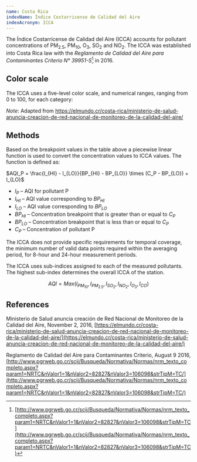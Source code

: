 ```yaml
---
name: Costa Rica
indexName: Índice Costarricense de Calidad del Aire
indexAcronym: ICCA
---
```



The Índice Costarricense de Calidad del Aire (ICCA) accounts for pollutant
concentrations of PM<sub>2.5</sub>, PM<sub>10</sub>, O<sub>3</sub>,
SO<sub>2</sub> and NO<sub>2</sub>. The ICCA was established into Costa Rica law with the _Reglamento de Calidad del Aire para Contaminantes Criterio N° 39951-S_[^1] in 2016.

## Color scale

The ICCA uses a five-level color scale, and numerical ranges, ranging from 0 to
100, for each category:

<ColorScale index="costa-rica" value={true} />

_Note_: Adapted from https://elmundo.cr/costa-rica/ministerio-de-salud-anuncia-creacion-de-red-nacional-de-monitoreo-de-la-calidad-del-aire/

## Methods

Based on the breakpoint values in the table above a piecewise linear function is used to convert the concentration values to ICCA values. The function is defined as:

$AQI_P = \frac{I_{HI} - I_{LO}}{BP_{HI} - BP_{LO}} \times (C_P - BP_{LO}) + I_{LO}$

- $I_P$ – AQI for pollutant P
- $I_{HI}$ – AQI value corresponding to $BP_{HI}$
- $I_{LO}$ – AQI value corresponding to $BP_{LO}$
- $BP_{HI}$ – Concentration breakpoint that is greater than or equal to $C_P$
- $BP_{LO}$ – Concentration breakpoint that is less than or equal to $C_P$
- $C_P$ – Concentration of pollutant P

The ICCA does not provide specific requirements for temporal coverage, the minimum number of valid data points required within the averaging period, for 8-hour and 24-hour measurement periods.

The ICCA uses sub-indices assigned to each of the measured pollutants. The highest sub-index determines the overall ICCA of the station.

$$
{AQI} = {Max}({I}_{PM_{10}},{I}_{PM_{2.5}},{I}_{SO_{2}},{I}_{NO_{2}},{I}_{O_{3}},{I}_{CO})
$$

## References

Ministerio de Salud anuncia creación de Red Nacional de Monitoreo de la Calidad
del Aire, November 2, 2016,
[https://elmundo.cr/costa-rica/ministerio-de-salud-anuncia-creacion-de-red-nacional-de-monitoreo-de-la-calidad-del-aire/](https://elmundo.cr/costa-rica/ministerio-de-salud-anuncia-creacion-de-red-nacional-de-monitoreo-de-la-calidad-del-aire/)

Reglamento de Calidad del Aire para Contaminantes Criterio, August 9 2016,
[http://www.pgrweb.go.cr/scij/Busqueda/Normativa/Normas/nrm_texto_completo.aspx?param1=NRTC&nValor1=1&nValor2=82827&nValor3=106098&strTipM=TC/](http://www.pgrweb.go.cr/scij/Busqueda/Normativa/Normas/nrm_texto_completo.aspx?param1=NRTC&nValor1=1&nValor2=82827&nValor3=106098&strTipM=TC/)

[^1]: [http://www.pgrweb.go.cr/scij/Busqueda/Normativa/Normas/nrm_texto_completo.aspx?param1=NRTC&nValor1=1&nValor2=82827&nValor3=106098&strTipM=TC](http://www.pgrweb.go.cr/scij/Busqueda/Normativa/Normas/nrm_texto_completo.aspx?param1=NRTC&nValor1=1&nValor2=82827&nValor3=106098&strTipM=TC)
